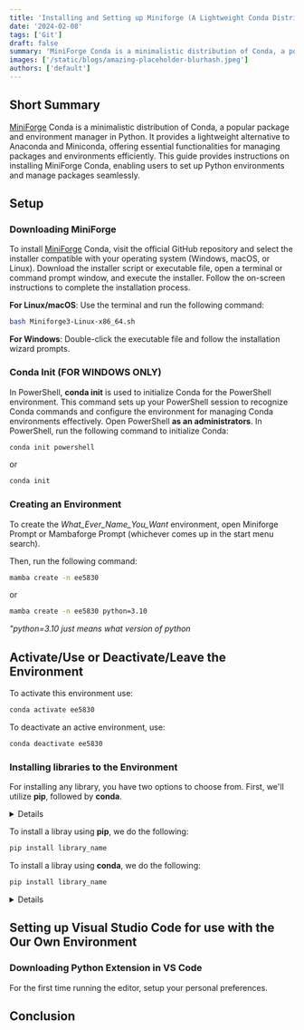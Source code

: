 ```yaml
---
title: 'Installing and Setting up Miniforge (A Lightweight Conda Distribution)'
date: '2024-02-08'
tags: ['Git']
draft: false
summary: 'MiniForge Conda is a minimalistic distribution of Conda, a popular package and environment manager in Python.'
images: ['/static/blogs/amazing-placeholder-blurhash.jpeg']
authors: ['default']
---
```


## Short Summary
[MiniForge](https://github.com/conda-forge/miniforge?tab=readme-ov-file#miniforge3) Conda is a minimalistic distribution of Conda, a popular package and environment manager in Python. It provides a lightweight alternative to Anaconda and Miniconda, offering essential functionalities for managing packages and environments efficiently. This guide provides instructions on installing MiniForge Conda, enabling users to set up Python environments and manage packages seamlessly.
 

## Setup

### Downloading MiniForge

To install [MiniForge](https://github.com/conda-forge/miniforge?tab=readme-ov-file#miniforge3) Conda, visit the official GitHub repository and select the installer compatible with your operating system (Windows, macOS, or Linux). Download the installer script or executable file, open a terminal or command prompt window, and execute the installer. Follow the on-screen instructions to complete the installation process.

**For Linux/macOS**: Use the terminal and run the following command:
```bash
bash Miniforge3-Linux-x86_64.sh
```

**For Windows**: Double-click the executable file and follow the installation wizard prompts.


### Conda Init (FOR WINDOWS ONLY)

In PowerShell, **conda init** is used to initialize Conda for the PowerShell environment. This command sets up your PowerShell session to recognize Conda commands and configure the environment for managing Conda environments effectively. Open PowerShell **as an administrators**. In PowerShell, run the following command to initialize Conda:
```bash
conda init powershell
```

or 

```bash
conda init
```

### Creating an Environment

To create the *What_Ever_Name_You_Want* environment, open Miniforge Prompt or Mambaforge Prompt (whichever comes up in the start menu search).

Then, run the following command:
```bash
mamba create -n ee5830
```

or

```bash
mamba create -n ee5830 python=3.10
```

*"python=3.10 just means what version of python*



## Activate/Use or Deactivate/Leave the Environment

To activate this environment use:
```bash
conda activate ee5830
```

To deactivate an active environment, use:
```bash
conda deactivate ee5830
```

### Installing libraries to the Environment
For installing any library, you have two options to choose from. First, we'll utilize **pip**, followed by **conda**.


<details>
- **pip**:

   - *pip* is the package installer for Python.
   - It's used to install Python packages from the Python Package Index (PyPI) or other sources.
   - *pip* installs packages in isolated locations (virtual environments) by default.
   - It primarily installs Python packages only, and it doesn't handle non-Python dependencies.

- **conda**:

   - *conda* is a package and environment manager.
   - It's used to install software packages and manage environments for any language—not just Python.
   - *conda* can install both Python and non-Python packages, including libraries, dependencies, and executables.
   - It creates isolated environments where packages and their dependencies can be installed without interfering with other environments.
   - *Conda* is particularly popular in the data science and scientific computing communities due to its ability to handle complex dependencies efficiently.

- **Differences**:

   - *Package Source*:
      - pip installs packages from PyPI primarily.
      - conda installs packages from the Anaconda repository or other channels.

   - *Environment Management*:
      - pip relies on virtual environments (like venv) for isolating packages.
      - conda has its own environment management system, allowing for more flexibility and handling of non-Python dependencies.

   - *Language Support*:
      - pip is Python-specific.
      - conda can manage packages for any language.

   - *Dependency Management*:
      - pip installs Python packages and their dependencies only.
      - conda can handle both Python and non-Python dependencies, making it more robust for complex software stacks.

</details>

To install a libray using **pip**, we do the following:
```bash
pip install library_name
```

To install a libray using **conda**, we do the following:
```bash
pip install library_name
```
<details>
To install specific versions of a library, follow these steps (applicable to both pip and conda):
```bash
pip install opencv==4.5.5
```
</details>

## Setting up Visual Studio Code for use with the Our Own Environment

### Downloading Python Extension in VS Code
For the first time running the editor, setup your personal preferences. 









## Conclusion




